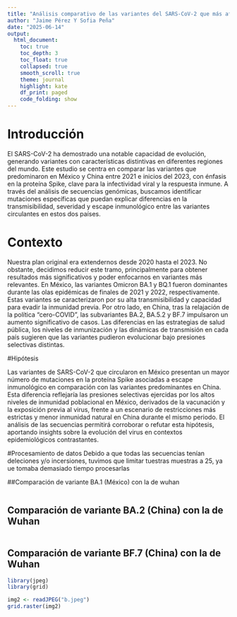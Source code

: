 ```yaml
---
title: "Análisis comparativo de las variantes del SARS-CoV-2 que más afectaron a México y China"
author: "Jaime Pérez Y Sofia Peña"
date: "2025-06-14"
output:
  html_document:
    toc: true
    toc_depth: 3
    toc_float: true
    collapsed: true
    smooth_scroll: true
    theme: journal
    highlight: kate
    df_print: paged
    code_folding: show
---
```



# Introducción

El SARS-CoV-2 ha demostrado una notable capacidad de evolución, generando variantes con características distintivas en diferentes regiones del mundo. Este estudio se centra en comparar las variantes que predominaron en México y China entre 2021 e inicios del 2023, con énfasis en la proteína Spike, clave para la infectividad viral y la respuesta inmune. A través del análisis de secuencias genómicas, buscamos identificar mutaciones específicas que puedan explicar diferencias en la transmisibilidad, severidad y escape inmunológico entre las variantes circulantes en estos dos países.

# Contexto

Nuestra plan original era extendernos desde 2020 hasta el 2023. No obstante, decidimos reducir este tramo, principalmente para obtener resultados más significativos y poder enfocarnos en variantes más relevantes. En México, las variantes Omicron BA.1 y BQ.1 fueron dominantes durante las olas epidémicas de finales de 2021 y 2022, respectivamente. Estas variantes se caracterizaron por su alta transmisibilidad y capacidad para evadir la inmunidad previa. Por otro lado, en China, tras la relajación de la política "cero-COVID", las subvariantes BA.2, BA.5.2 y BF.7 impulsaron un aumento significativo de casos. Las diferencias en las estrategias de salud pública, los niveles de inmunización y las dinámicas de transmisión en cada país sugieren que las variantes pudieron evolucionar bajo presiones selectivas distintas. 

#Hipótesis

Las variantes de SARS-CoV-2 que circularon en México presentan un mayor número de mutaciones en la proteína Spike asociadas a escape inmunológico en comparación con las variantes predominantes en China. Esta diferencia reflejaría las presiones selectivas ejercidas por los altos niveles de inmunidad poblacional en México, derivados de la vacunación y la exposición previa al virus, frente a un escenario de restricciones más estrictas y menor inmunidad natural en China durante el mismo periodo. El análisis de las secuencias permitirá corroborar o refutar esta hipótesis, aportando insights sobre la evolución del virus en contextos epidemiológicos contrastantes.

#Procesamiento de datos
Debido a que todas las secuencias tenían deleciones y/o incersiones, tuvimos que limitar tuestras muestras a 25, ya  ue tomaba demasiado tiempo procesarlas

##Comparación de variante BA.1 (México) con la de wuhan


```r
```

## Comparación de variante BA.2 (China) con la de Wuhan

```r
```


## Comparación de variante BF.7 (China) con la de Wuhan

```r
library(jpeg)
library(grid)

img2 <- readJPEG("b.jpeg")
grid.raster(img2)
```



```r

```
